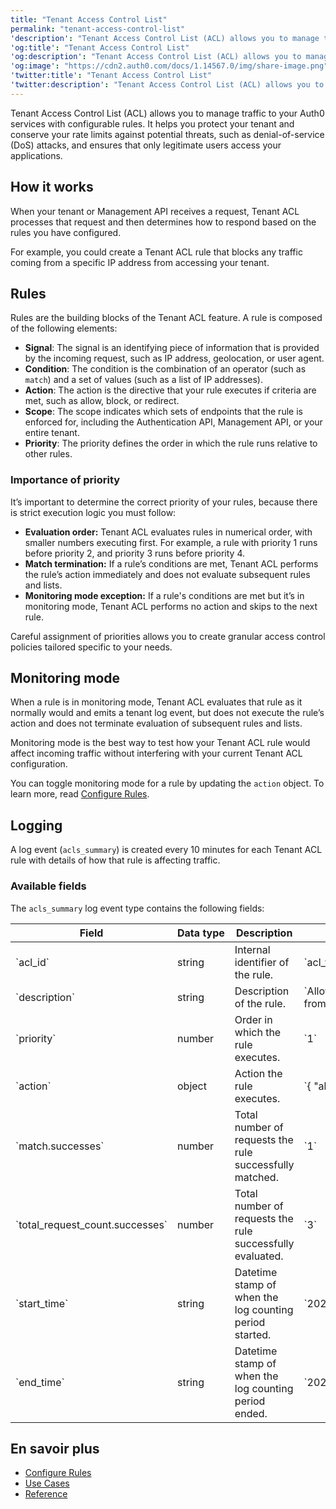 ```yaml
---
title: "Tenant Access Control List"
permalink: "tenant-access-control-list"
'description': "Tenant Access Control List (ACL) allows you to manage traffic to your Auth0 services with configurable rules."
'og:title': "Tenant Access Control List"
'og:description': "Tenant Access Control List (ACL) allows you to manage traffic to your Auth0 services with configurable rules."
'og:image': "https://cdn2.auth0.com/docs/1.14567.0/img/share-image.png"
'twitter:title': "Tenant Access Control List"
'twitter:description': "Tenant Access Control List (ACL) allows you to manage traffic to your Auth0 services with configurable rules."
---
```


Tenant Access Control List (ACL) allows you to manage traffic to your Auth0 services with configurable rules. It helps you protect your tenant and conserve your rate limits against potential threats, such as denial-of-service (DoS) attacks, and ensures that only legitimate users access your applications.

## How it works

When your tenant or <Tooltip href="/docs/docs/fr-ca/glossary?term=management-api" tip="Management API
Un produit permettant aux clients d’effectuer des tâches administratives." cta="Voir le glossaire">Management API</Tooltip> receives a request, Tenant ACL processes that request and then determines how to respond based on the rules you have configured.

For example, you could create a Tenant ACL rule that blocks any traffic coming from a specific IP address from accessing your tenant.

## Rules

Rules are the building blocks of the Tenant ACL feature. A rule is composed of the following elements:

* **Signal**: The signal is an identifying piece of information that is provided by the incoming request, such as IP address, geolocation, or user agent.
* **Condition**: The condition is the combination of an operator (such as `match`) and a set of values (such as a list of IP addresses).
* **Action**: The action is the directive that your rule executes if criteria are met, such as allow, block, or redirect.
* **Scope**: The scope indicates which sets of endpoints that the rule is enforced for, including the Authentication API, Management API, or your entire tenant.
* **Priority**: The priority defines the order in which the rule runs relative to other rules.

### Importance of priority

It’s important to determine the correct priority of your rules, because there is strict execution logic you must follow:

* **Evaluation order:** Tenant ACL evaluates rules in numerical order, with smaller numbers executing first. For example, a rule with priority 1 runs before priority 2, and priority 3 runs before priority 4.
* **Match termination:** If a rule’s conditions are met, Tenant ACL performs the rule’s action immediately and does not evaluate subsequent rules and lists.​
* **Monitoring mode exception:** If a rule's conditions are met but it’s in monitoring mode, Tenant ACL performs no action and skips to the next rule.

Careful assignment of priorities allows you to create granular access control policies tailored specific to your needs.

## Monitoring mode

When a rule is in monitoring mode, Tenant ACL evaluates that rule as it normally would and emits a tenant log event, but does not execute the rule’s action and does not terminate evaluation of subsequent rules and lists.

Monitoring mode is the best way to test how your Tenant ACL rule would affect incoming traffic without interfering with your current Tenant ACL configuration.

You can toggle monitoring mode for a rule by updating the `action` object. To learn more, read [Configure Rules](/docs/fr-ca/secure/tenant-access-control-list/configure-rules).

## Logging

A log event (`acls_summary`) is created every 10 minutes for each Tenant ACL rule with details of how that rule is affecting traffic.

### Available fields

The `acls_summary` log event type contains the following fields:

<table class="table"><thead>
<tr>
<th><strong>Field</strong></th>
<th><strong>Data type</strong></th>
<th><strong>Description</strong></th>
<th><strong>Example</strong></th>
</tr>
</thead>
<tbody>
<tr>
<td>`acl_id`</td>
<td>string</td>
<td>Internal identifier of the rule.</td>
<td>`acl_vENikGo5fcJd7FYMLvjKKP`</td>
</tr>
<tr>
<td>`description`</td>
<td>string</td>
<td>Description of the rule.</td>
<td>`Allow traffic that originates from the United States.`</td>
</tr>
<tr>
<td>`priority`</td>
<td>number</td>
<td>Order in which the rule executes.</td>
<td>`1`</td>
</tr>
<tr>
<td>`action`</td>
<td>object</td>
<td>Action the rule executes.</td>
<td>`{ "allow": true }`</td>
</tr>
<tr>
<td>`match.successes`</td>
<td>number</td>
<td>Total number of requests the rule successfully matched.</td>
<td>`1`</td>
</tr>
<tr>
<td>`total_request_count.successes`</td>
<td>number</td>
<td>Total number of requests the rule successfully evaluated.</td>
<td>`3`</td>
</tr>
<tr>
<td>`start_time`</td>
<td>string</td>
<td>Datetime stamp of when the log counting period started.</td>
<td>`2025-03-19T16:11:07.429Z`</td>
</tr>
<tr>
<td>`end_time`</td>
<td>string</td>
<td>Datetime stamp of when the log counting period ended.</td>
<td>`2025-03-19T16:21:07.429Z`</td>
</tr>
</tbody>
</table>

## En savoir plus

* [Configure Rules](/docs/fr-ca/secure/tenant-access-control-list/configure-rules)
* [Use Cases](/docs/fr-ca/secure/tenant-access-control-list/use-cases)
* [Reference](/docs/fr-ca/secure/tenant-access-control-list/reference)